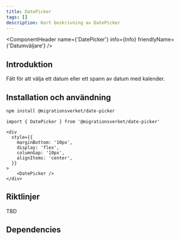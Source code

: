 ```yaml
---
title: DatePicker
tags: []
description: Kort beskrivning av DatePicker
---
```



<ComponentHeader name={'DatePicker'} info={Info} friendlyName={'Datumväljare'} />

## Introduktion

Fält för att välja ett datum eller ett spann av datum med kalender.

## Installation och användning

```bash npm2yarn
npm install @migrationsverket/date-picker
```

```tsx
import { DatePicker } from '@migrationsverket/date-picker'
```

```tsx live
<div
  style={{
    marginBottom: '10px',
    display: 'flex',
    columnGap: '10px',
    alignItems: 'center',
  }}
>
    <DatePicker />
</div>
```


## Riktlinjer

TBD

## Dependencies

<ComponentFooter info={Info}/>